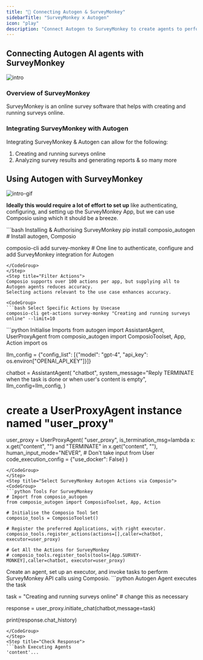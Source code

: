 ```yaml
---
title: "🚀 Connecting Autogen & SurveyMonkey"
sidebarTitle: "SurveyMonkey x Autogen"
icon: "play"
description: "Connect Autogen to SurveyMonkey to create agents to perform tasks using natural language"
---
```


## Connecting Autogen AI agents with SurveyMonkey
![intro](/media/intro.jpg)

### Overview of SurveyMonkey

SurveyMonkey is an online survey software that helps with creating and running surveys online.

### Integrating SurveyMonkey with Autogen

Integrating SurveyMonkey & Autogen can allow for the following:

1. Creating and running surveys online
2. Analyzing survey results and generating reports
& so many more

## Using Autogen with SurveyMonkey
![intro-gif](/media/intro.gif)
<Steps>
<Step title="Setting Up the Environment">

**Ideally this would require a lot of effort to set up** like authenticating, configuring, and setting up the SurveyMonkey App, but we can use Composio using which it should be a breeze.

<CodeGroup>
```bash Installing & Authorising SurveyMonkey
pip install composio_autogen # Install autogen, Composio 

composio-cli add survey-monkey # One line to authenticate, configure and add SurveyMonkey integration for Autogen
```
</CodeGroup>
</Step>
<Step title="Filter Actions">
Composio supports over 100 actions per app, but supplying all to Autogen agents reduces accuracy.
Selecting actions relevant to the use case enhances accuracy.

<CodeGroup>
```bash Select Specific Actions by Usecase
composio-cli get-actions survey-monkey "Creating and running surveys online" --limit=10
```
</CodeGroup>

</Step>
<Step title="Import Base Packages">

<CodeGroup>
```python Initialise Imports
from autogen import AssistantAgent, UserProxyAgent
from composio_autogen import ComposioToolset, App, Action
import os

llm_config = {"config_list": [{"model": "gpt-4", "api_key": os.environ["OPENAI_API_KEY"]}]}

chatbot = AssistantAgent(
    "chatbot",
    system_message="Reply TERMINATE when the task is done or when user's content is empty",
    llm_config=llm_config,
)

# create a UserProxyAgent instance named "user_proxy"
user_proxy = UserProxyAgent(
    "user_proxy",
    is_termination_msg=lambda x: x.get("content", "") and "TERMINATE" in x.get("content", ""),
    human_input_mode="NEVER", # Don't take input from User
    code_execution_config = {"use_docker": False}
)
```
</CodeGroup>
</Step>
<Step title="Select SurveyMonkey Autogen Actions via Composio">
<CodeGroup>
```python Tools For SurveyMonkey
# Import from composio_autogen
from composio_autogen import ComposioToolset, App, Action

# Initialise the Composio Tool Set
composio_tools = ComposioToolset()

# Register the preferred Applications, with right executor. 
composio_tools.register_actions(actions=[],caller=chatbot, executor=user_proxy)

# Get All the Actions for SurveyMonkey
# composio_tools.register_tools(tools=[App.SURVEY-MONKEY],caller=chatbot, executor=user_proxy) 
```
</CodeGroup>
</Step>
<Step title="Execute the Agent">
Create an agent, set up an executor, and invoke tasks to perform SurveyMonkey API calls using Composio. 
<CodeGroup>
```python Autogen Agent executes the task

task = "Creating and running surveys online" # change this as necessary

response = user_proxy.initiate_chat(chatbot,message=task)

print(response.chat_history)
```
</CodeGroup>
</Step>
<Step title="Check Response">
```bash Executing Agents
'content'...
```
</Step>
</Steps>
